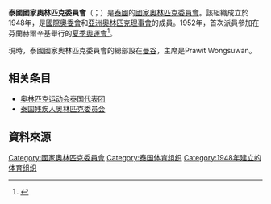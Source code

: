 {{Infobox National Olympic Committee
| title = 泰國國家奧林匹克委員會
| logo = National Olympic Committee of Thailand logo.svg
| 國家或地區 = THA
| 國家或地區編碼 = THA
| 成立日期 = 1948年
| 加入國際奧委會 = 1950年
| 所屬成員 = OCA
| 總部 = 泰國[[曼谷|曼谷]]
| 會長 = Prawit Wongsuwan
| 秘書長 =
| 網頁 = {{URL|https://olympicthai.org/}}
}}

'''泰國國家奧林匹克委員會'''（{{lang-th|คณะกรรมการโอลิมปิกแห่งประเทศไทย ในพระบรมราชูปถัมภ์}}；{{lang-en|National Olympic Committee of Thailand}}）是[[泰國|泰國]]的[[國家奧林匹克委員會|國家奧林匹克委員會]]。該組織成立於1948年，是[[國際奧委會|國際奧委會]]和[[亞洲奧林匹克理事會|亞洲奧林匹克理事會]]的成員。1952年，首次派員參加在芬蘭赫爾辛基舉行的[[1952年夏季奧林匹克運動會|夏季奧運會]]<ref>{{Cite web |url=http://www.sports-reference.com/olympics/countries/THA/ |title=Thailand |access-date=2014-02-24 |archive-url=https://web.archive.org/web/20090106101237/http://www.sports-reference.com/olympics/countries/THA/ |archive-date=2009-01-06 |dead-url=yes }}</ref>。

現時，泰國國家奧林匹克委員會的總部設在[[曼谷|曼谷]]，主席是Prawit Wongsuwan。

==相关条目==
* [[奥林匹克运动会泰国代表团|奥林匹克运动会泰国代表团]]
* [[泰国残疾人奥林匹克委员会|泰国残疾人奥林匹克委员会]]

==資料來源==
{{reflist}}

{{OCA}}

[[Category:國家奧林匹克委員會|Category:國家奧林匹克委員會]]
[[Category:泰国体育组织|Category:泰国体育组织]]
[[Category:1948年建立的体育组织|Category:1948年建立的体育组织]]